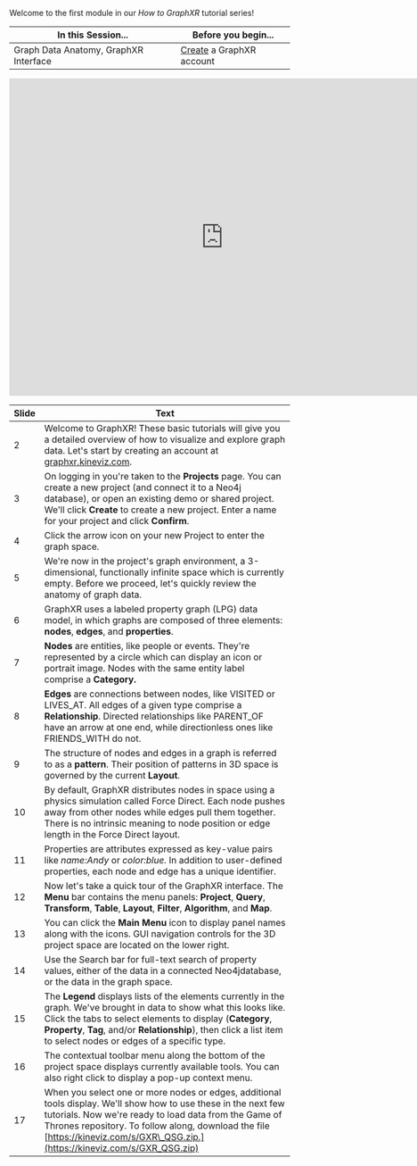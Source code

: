 Welcome to the first module in our _How to GraphXR_ tutorial series!

| In this Session... | Before you begin... |
| --- | --- |
| Graph Data Anatomy, GraphXR Interface | [Create](http://graphxr.kineviz.com/) a GraphXR account |

<iframe src="https://docs.google.com/presentation/d/e/2PACX-1vQEhfzohcj2QzjytoKDxKzx4FuQl_AuLaFK7rcp66e0ghnuqkGplGaomFs8WpM11wLYyE7VLJNEdt_v/embed?start=false&loop=false&delayms=60000" frameborder="0" width="768" height="569" allowfullscreen="true" mozallowfullscreen="true" webkitallowfullscreen="true"></iframe>

| **Slide** | **Text** |
| --- | --- |
| 2   | Welcome to GraphXR! These basic tutorials will give you a detailed overview of how to visualize and explore graph data. Let's start by creating an account at [graphxr.kineviz.com](http://graphxr.kineviz.com/). |
| 3   | On logging in you're taken to the **Projects** page. You can create a new project (and connect it to a Neo4j database), or open an existing demo or shared project. We'll click **Create** to create a new project. Enter a name for your project and click **Confirm**. |
| 4   | Click the arrow icon on your new Project to enter the graph space. |
| 5   | We're now in the project's graph environment, a 3-dimensional, functionally infinite space which is currently empty. Before we proceed, let's quickly review the anatomy of graph data. |
| 6   | GraphXR uses a labeled property graph (LPG) data model, in which graphs are composed of three elements: **nodes**, **edges**, and **properties**. |
| 7   | **Nodes** are entities, like people or events. They're represented by a circle which can display an icon or portrait image. Nodes with the same entity label comprise a **Category.** |
| 8   | **Edges** are connections between nodes, like VISITED or LIVES\_AT. All edges of a given type comprise a **Relationship**. Directed relationships like PARENT\_OF have an arrow at one end, while directionless ones like FRIENDS\_WITH do not. |
| 9   | The structure of nodes and edges in a graph is referred to as a **pattern**. Their position of patterns in 3D space is  governed by the current **Layout**. |
| 10  | By default, GraphXR distributes nodes in space using a physics simulation called Force Direct. Each  node pushes away from other nodes while edges pull them together. There is no intrinsic meaning to node position or edge length in the Force Direct layout. |
| 11  | Properties are attributes expressed as key-value pairs like _name:Andy_ or _color:blue._ In addition to user-defined properties, each node and edge has a unique identifier. |
| 12  | Now let's take a quick tour of the GraphXR interface. The **Menu** bar contains the menu panels: **Project**, **Query**, **Transform**, **Table**, **Layout**, **Filter**, **Algorithm**, and **Map**. |
| 13  | You can click the **Main Menu** icon to display panel names along with the icons. GUI navigation controls for the 3D project space are located on the lower right. |
| 14  | Use the Search bar for full-text search of property values, either of the data in a connected Neo4jdatabase, or  the data in the graph space. |
| 15  | The **Legend** displays lists of the elements currently in the graph. We've brought in data to show what this looks like. Click the tabs to select elements to display (**Category**, **Property**, **Tag**, and/or **Relationship**), then click a list item to select nodes or edges of a specific type. |
| 16  | The contextual toolbar menu along the bottom of the project space displays currently available tools. You can also right click to display a pop-up context menu. |
| 17  | When you select one or more nodes or edges, additional tools display. We'll show how to use these in the next few tutorials. Now we're ready to load data from the Game of Thrones repository. To follow along,  download the file [https://kineviz.com/s/GXR\_QSG.zip.](https://kineviz.com/s/GXR_QSG.zip) |